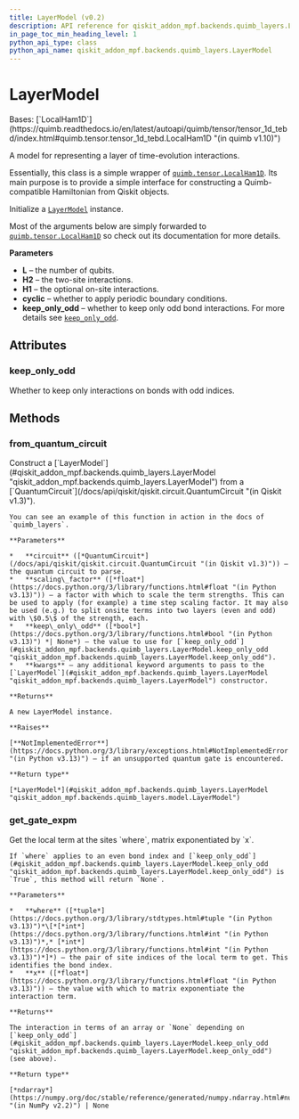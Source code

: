 ```yaml
---
title: LayerModel (v0.2)
description: API reference for qiskit_addon_mpf.backends.quimb_layers.LayerModel in qiskit-addon-mpf v0.2
in_page_toc_min_heading_level: 1
python_api_type: class
python_api_name: qiskit_addon_mpf.backends.quimb_layers.LayerModel
---
```


# LayerModel

<Class id="qiskit_addon_mpf.backends.quimb_layers.LayerModel" isDedicatedPage={true} github="https://github.com/Qiskit/qiskit-addon-mpf/tree/stable/0.2/qiskit_addon_mpf/backends/quimb_layers/model.py#L25-L150" signature="LayerModel(L, H2, H1=None, cyclic=False, keep_only_odd=None)" modifiers="class">
  Bases: [`LocalHam1D`](https://quimb.readthedocs.io/en/latest/autoapi/quimb/tensor/tensor_1d_tebd/index.html#quimb.tensor.tensor_1d_tebd.LocalHam1D "(in quimb v1.10)")

  A model for representing a layer of time-evolution interactions.

  Essentially, this class is a simple wrapper of [`quimb.tensor.LocalHam1D`](https://quimb.readthedocs.io/en/latest/autoapi/quimb/tensor/index.html#quimb.tensor.LocalHam1D "(in quimb v1.10)"). Its main purpose is to provide a simple interface for constructing a Quimb-compatible Hamiltonian from Qiskit objects.

  Initialize a [`LayerModel`](#qiskit_addon_mpf.backends.quimb_layers.LayerModel "qiskit_addon_mpf.backends.quimb_layers.LayerModel") instance.

  Most of the arguments below are simply forwarded to [`quimb.tensor.LocalHam1D`](https://quimb.readthedocs.io/en/latest/autoapi/quimb/tensor/index.html#quimb.tensor.LocalHam1D "(in quimb v1.10)") so check out its documentation for more details.

  **Parameters**

  *   **L** – the number of qubits.
  *   **H2** – the two-site interactions.
  *   **H1** – the optional on-site interactions.
  *   **cyclic** – whether to apply periodic boundary conditions.
  *   **keep\_only\_odd** – whether to keep only odd bond interactions. For more details see [`keep_only_odd`](#qiskit_addon_mpf.backends.quimb_layers.LayerModel.keep_only_odd "qiskit_addon_mpf.backends.quimb_layers.LayerModel.keep_only_odd").

  ## Attributes

  ### keep\_only\_odd

  <Attribute id="qiskit_addon_mpf.backends.quimb_layers.LayerModel.keep_only_odd">
    Whether to keep only interactions on bonds with odd indices.
  </Attribute>

  ## Methods

  ### from\_quantum\_circuit

  <Function id="qiskit_addon_mpf.backends.quimb_layers.LayerModel.from_quantum_circuit" github="https://github.com/Qiskit/qiskit-addon-mpf/tree/stable/0.2/qiskit_addon_mpf/backends/quimb_layers/model.py#L73-L150" signature="from_quantum_circuit(circuit, *, scaling_factor=1.0, keep_only_odd=None, **kwargs)" modifiers="classmethod">
    Construct a [`LayerModel`](#qiskit_addon_mpf.backends.quimb_layers.LayerModel "qiskit_addon_mpf.backends.quimb_layers.LayerModel") from a [`QuantumCircuit`](/docs/api/qiskit/qiskit.circuit.QuantumCircuit "(in Qiskit v1.3)").

    You can see an example of this function in action in the docs of `quimb_layers`.

    **Parameters**

    *   **circuit** ([*QuantumCircuit*](/docs/api/qiskit/qiskit.circuit.QuantumCircuit "(in Qiskit v1.3)")) – the quantum circuit to parse.
    *   **scaling\_factor** ([*float*](https://docs.python.org/3/library/functions.html#float "(in Python v3.13)")) – a factor with which to scale the term strengths. This can be used to apply (for example) a time step scaling factor. It may also be used (e.g.) to split onsite terms into two layers (even and odd) with \$0.5\$ of the strength, each.
    *   **keep\_only\_odd** ([*bool*](https://docs.python.org/3/library/functions.html#bool "(in Python v3.13)") *| None*) – the value to use for [`keep_only_odd`](#qiskit_addon_mpf.backends.quimb_layers.LayerModel.keep_only_odd "qiskit_addon_mpf.backends.quimb_layers.LayerModel.keep_only_odd").
    *   **kwargs** – any additional keyword arguments to pass to the [`LayerModel`](#qiskit_addon_mpf.backends.quimb_layers.LayerModel "qiskit_addon_mpf.backends.quimb_layers.LayerModel") constructor.

    **Returns**

    A new LayerModel instance.

    **Raises**

    [**NotImplementedError**](https://docs.python.org/3/library/exceptions.html#NotImplementedError "(in Python v3.13)") – if an unsupported quantum gate is encountered.

    **Return type**

    [*LayerModel*](#qiskit_addon_mpf.backends.quimb_layers.LayerModel "qiskit_addon_mpf.backends.quimb_layers.model.LayerModel")
  </Function>

  ### get\_gate\_expm

  <Function id="qiskit_addon_mpf.backends.quimb_layers.LayerModel.get_gate_expm" github="https://github.com/Qiskit/qiskit-addon-mpf/tree/stable/0.2/qiskit_addon_mpf/backends/quimb_layers/model.py#L51-L71" signature="get_gate_expm(where, x)">
    Get the local term at the sites `where`, matrix exponentiated by `x`.

    If `where` applies to an even bond index and [`keep_only_odd`](#qiskit_addon_mpf.backends.quimb_layers.LayerModel.keep_only_odd "qiskit_addon_mpf.backends.quimb_layers.LayerModel.keep_only_odd") is `True`, this method will return `None`.

    **Parameters**

    *   **where** ([*tuple*](https://docs.python.org/3/library/stdtypes.html#tuple "(in Python v3.13)")*\[*[*int*](https://docs.python.org/3/library/functions.html#int "(in Python v3.13)")*,* [*int*](https://docs.python.org/3/library/functions.html#int "(in Python v3.13)")*]*) – the pair of site indices of the local term to get. This identifies the bond index.
    *   **x** ([*float*](https://docs.python.org/3/library/functions.html#float "(in Python v3.13)")) – the value with which to matrix exponentiate the interaction term.

    **Returns**

    The interaction in terms of an array or `None` depending on [`keep_only_odd`](#qiskit_addon_mpf.backends.quimb_layers.LayerModel.keep_only_odd "qiskit_addon_mpf.backends.quimb_layers.LayerModel.keep_only_odd") (see above).

    **Return type**

    [*ndarray*](https://numpy.org/doc/stable/reference/generated/numpy.ndarray.html#numpy.ndarray "(in NumPy v2.2)") | None
  </Function>
</Class>

